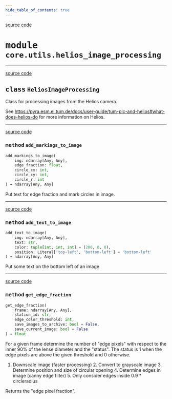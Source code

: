 ```yaml
---
hide_table_of_contents: true
---
```


<!-- markdownlint-disable -->

<a href="https://github.com/tum-esm/pyra/tree/main/packages/core/utils/helios_image_processing.py#L0" className="SourceCodeLinkBadge">source code</a>

# <kbd>module</kbd> `core.utils.helios_image_processing`






---

<a href="https://github.com/tum-esm/pyra/tree/main/packages/core/utils/helios_image_processing.py#L14" className="SourceCodeLinkBadge">source code</a>

## <kbd>class</kbd> `HeliosImageProcessing`
Class for processing images from the Helios camera. 

See https://pyra.esm.ei.tum.de/docs/user-guide/tum-plc-and-helios#what-does-helios-do for more information on Helios. 




---

<a href="https://github.com/tum-esm/pyra/tree/main/packages/core/utils/helios_image_processing.py#L135" className="SourceCodeLinkBadge">source code</a>

### <kbd>method</kbd> `add_markings_to_image`

```python
add_markings_to_image(
    img: ndarray[Any, Any],
    edge_fraction: float,
    circle_cx: int,
    circle_cy: int,
    circle_r: int
) → ndarray[Any, Any]
```

Put text for edge fraction and mark circles in image. 

---

<a href="https://github.com/tum-esm/pyra/tree/main/packages/core/utils/helios_image_processing.py#L157" className="SourceCodeLinkBadge">source code</a>

### <kbd>method</kbd> `add_text_to_image`

```python
add_text_to_image(
    img: ndarray[Any, Any],
    text: str,
    color: tuple[int, int, int] = (200, 0, 0),
    position: Literal['top-left', 'bottom-left'] = 'bottom-left'
) → ndarray[Any, Any]
```

Put some text on the bottom left of an image 

---

<a href="https://github.com/tum-esm/pyra/tree/main/packages/core/utils/helios_image_processing.py#L181" className="SourceCodeLinkBadge">source code</a>

### <kbd>method</kbd> `get_edge_fraction`

```python
get_edge_fraction(
    frame: ndarray[Any, Any],
    station_id: str,
    edge_color_threshold: int,
    save_images_to_archive: bool = False,
    save_current_image: bool = False
) → float
```

For a given frame determine the number of "edge pixels" with respect to the inner 90% of the lense diameter and the "status". The status is 1 when the edge pixels are above the given threshold and 0 otherwise. 

1. Downscale image (faster processing) 2. Convert to grayscale image 3. Determine position and size of circular opening 4. Determine edges in image (canny edge filter) 5. Only consider edges inside 0.9 * circleradius 

Returns the "edge pixel fraction". 


